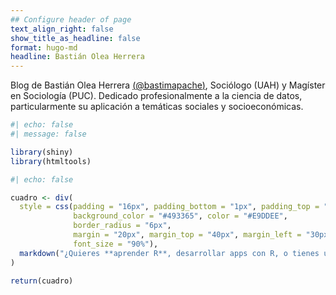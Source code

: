 ```yaml
---
## Configure header of page
text_align_right: false
show_title_as_headline: false
format: hugo-md
headline: Bastián Olea Herrera
---
```


Blog de Bastián Olea Herrera [(@bastimapache)](https://x.com/bastimapache), Sociólogo (UAH) y Magíster en Sociología (PUC). Dedicado profesionalmente a la ciencia de datos, particularmente su aplicación a temáticas sociales y socioeconómicas.

```r
#| echo: false
#| message: false

library(shiny)
library(htmltools)
```


```r
#| echo: false

cuadro <- div(
  style = css(padding = "16px", padding_bottom = "1px", padding_top = "1px", 
              background_color = "#493365", color = "#E9DDEE",
              border_radius = "6px",
              margin = "20px", margin_top = "40px", margin_left = "30px", margin_right = "30px",
              font_size = "90%"),
  markdown("¿Quieres **aprender R**, desarrollar apps con R, o tienes un proyecto en mente? [¡Contáctame!](/contact/) Ofrezco clases particulares de R, asesorías, desarrollo de apps, y apoyo para cualquier tipo de proyecto.")
)

return(cuadro)
```


